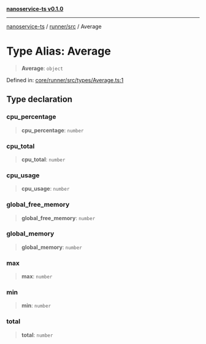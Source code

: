 [**nanoservice-ts v0.1.0**](/docs/ref/README)

***

[nanoservice-ts](/docs/ref/README) / [runner/src](/docs/ref/runner/src/README) / Average

# Type Alias: Average

> **Average**: `object`

Defined in: [core/runner/src/types/Average.ts:1](https://github.com/deskree-inc/nanoservice-ts/blob/ba7c322d2df8c8713881891584f33c6c7ed154ba/core/runner/src/types/Average.ts#L1)

## Type declaration

### cpu\_percentage

> **cpu\_percentage**: `number`

### cpu\_total

> **cpu\_total**: `number`

### cpu\_usage

> **cpu\_usage**: `number`

### global\_free\_memory

> **global\_free\_memory**: `number`

### global\_memory

> **global\_memory**: `number`

### max

> **max**: `number`

### min

> **min**: `number`

### total

> **total**: `number`
